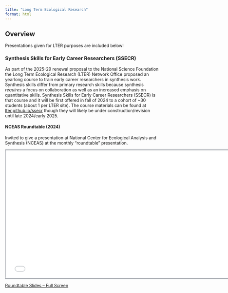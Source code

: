 ```yaml
---
title: "Long Term Ecological Research"
format: html
---
```


## Overview

Presentations given for LTER purposes are included below!

### Synthesis Skills for Early Career Researchers (SSECR)

As part of the 2025-29 renewal proposal to the National Science Foundation the Long Term Ecological Research (LTER) Network Office proposed an yearlong course to train early career researchers in synthesis work. Synthesis skills differ from primary research skills because synthesis _requires_ a focus on collaboration as well as an increased emphasis on quantitative skills. Synthesis Skills for Early Career Researchers (SSECR) is that course and it will be first offered in fall of 2024 to a cohort of ~30 students (about 1 per LTER site). The course materials can be found at [lter.github.io/ssecr](https://lter.github.io/ssecr/) though they will likely be under construction/revision until late 2024/early 2025.

#### NCEAS Roundtable (2024)

Invited to give a presentation at National Center for Ecological Analysis and Synthesis (NCEAS) at the monthly "roundtable" presentation.

```{=html}
<iframe class="slide-deck" src="slides/lter-ssecr_roundtable-2024.html" height="420" width="750" style="border: 1px solid #2e3846;"></iframe>
```

[Roundtable Slides -- Full Screen](slides/lter-ssecr_roundtable-2024.qmd)
